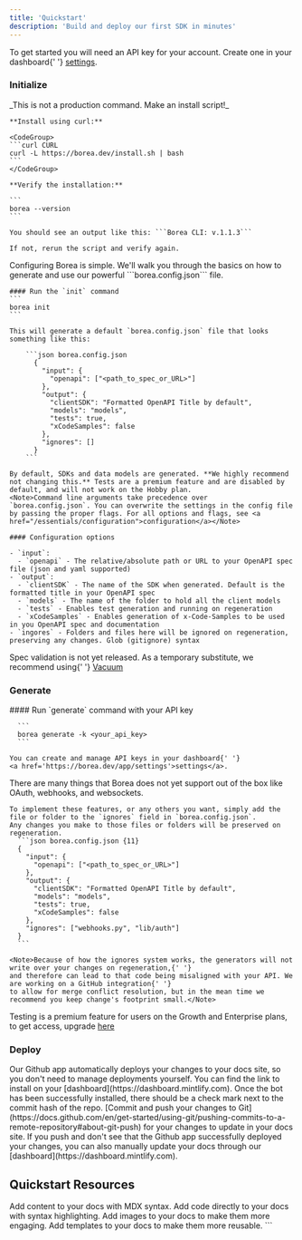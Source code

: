 ```yaml
---
title: 'Quickstart'
description: 'Build and deploy our first SDK in minutes'
---
```


<Note>
	To get started you will need an API key for your account. Create one in your dashboard{' '}
	<a href='https://borea.dev/app/settings'>settings</a>.
</Note>

### Initialize

<AccordionGroup>
  <Accordion icon="download" title="Install the CLI">
    _This is not a production command. Make an install script!_
    
    **Install using curl:**

    <CodeGroup>
    ```curl CURL
    curl -L https://borea.dev/install.sh | bash
    ```
    </CodeGroup>

    **Verify the installation:**

    ```
    borea --version
    ```

    You should see an output like this: ```Borea CLI: v.1.1.3```

    If not, rerun the script and verify again.

  </Accordion>
  
  <Accordion icon="gear" title="Configure your project">
    Configuring Borea is simple. We'll walk you through the basics on how to generate and use our powerful ```borea.config.json``` file.

    #### Run the `init` command
    ```
    borea init
    ```

    This will generate a default `borea.config.json` file that looks something like this:

        ```json borea.config.json
          {
            "input": {
              "openapi": ["<path_to_spec_or_URL>"]
            },
            "output": {
              "clientSDK": "Formatted OpenAPI Title by default",
              "models": "models",
              "tests": true,
              "xCodeSamples": false
            },
            "ignores": []
          }
        ```

    By default, SDKs and data models are generated. **We highly recommend not changing this.** Tests are a premium feature and are disabled by default, and will not work on the Hobby plan.
    <Note>Command line arguments take precedence over  `borea.config.json`. You can overwrite the settings in the config file by passing the proper flags. For all options and flags, see <a href="/essentials/configuration">configuration</a></Note>

    #### Configuration options

    - `input`:
      - `openapi` - The relative/absolute path or URL to your OpenAPI spec file (json and yaml supported)
    - `output`:
      - `clientSDK` - The name of the SDK when generated. Default is the formatted title in your OpenAPI spec
      - `models` - The name of the folder to hold all the client models
      - `tests` - Enables test generation and running on regeneration
      - `xCodeSamples` - Enables generation of x-Code-Samples to be used in you OpenAPI spec and documentation
    - `ingores` - Folders and files here will be ignored on regeneration, preserving any changes. Glob (gitignore) syntax

  </Accordion>

  <Accordion icon="check" title="Validate your spec">
    <Note>Spec validation is not yet released. As a temporary substitute, we recommend using{' '}
    <a href="https://quobix.com/vacuum/start/">Vacuum</a></Note>
  </Accordion>
</AccordionGroup>

### Generate

<AccordionGroup>

  <Accordion icon='wrench' title='Generate SDK'>
    #### Run `generate` command with your API key
    
      ```
      borea generate -k <your_api_key>
      ```

    You can create and manage API keys in your dashboard{' '}
    <a href='https://borea.dev/app/settings'>settings</a>.

  </Accordion>

  <Accordion icon='terminal' title='Add custom code'>
    There are many things that Borea does not yet support out of the box like OAuth, webhooks, and websockets. 
    
    To implement these features, or any others you want, simply add the file or folder to the `ignores` field in `borea.config.json`. 
    Any changes you make to those files or folders will be preserved on regeneration.
      ```json borea.config.json {11}
      {
        "input": {
          "openapi": ["<path_to_spec_or_URL>"]
        },
        "output": {
          "clientSDK": "Formatted OpenAPI Title by default",
          "models": "models",
          "tests": true,
          "xCodeSamples": false
        },
        "ignores": ["webhooks.py", "lib/auth"]
      }
      ```

    <Note>Because of how the ignores system works, the generators will not write over your changes on regeneration,{' '}
    and therefore can lead to that code being misaligned with your API. We are working on a GitHub integration{' '}
    to allow for merge conflict resolution, but in the mean time we recommend you keep change's footprint small.</Note>

  </Accordion>
  <Accordion icon='vial-circle-check' title='Test your SDKs'>
    <Note>Testing is a premium feature for users on the Growth and Enterprise plans, to get access, upgrade <a href="https://borea.dev/checkout">here</a></Note>
  </Accordion>

</AccordionGroup>

### Deploy

<AccordionGroup>

<Accordion icon='message-bot' title='Install our Github app'>
	Our Github app automatically deploys your changes to your docs site, so you don't need to manage deployments
	yourself. You can find the link to install on your [dashboard](https://dashboard.mintlify.com). Once the bot has
	been successfully installed, there should be a check mark next to the commit hash of the repo.
</Accordion>
<Accordion icon='rocket' title='Push your changes'>
	[Commit and push your changes to
	Git](https://docs.github.com/en/get-started/using-git/pushing-commits-to-a-remote-repository#about-git-push) for
	your changes to update in your docs site. If you push and don't see that the Github app successfully deployed your
	changes, you can also manually update your docs through our [dashboard](https://dashboard.mintlify.com).
</Accordion>

</AccordionGroup>

## Quickstart Resources

<CardGroup>

<Card title='Add Content With MDX' icon='file' href='/essentials/markdown'>
	Add content to your docs with MDX syntax.
</Card>

<Card title='Add Code Blocks' icon='square-code' href='/essentials/code'>
	Add code directly to your docs with syntax highlighting.
</Card>

<Card title='Add Images' icon='image' href='/essentials/images'>
	Add images to your docs to make them more engaging.
</Card>

<Card title='Add Custom Components' icon='puzzle-piece' href='/essentials/reusable-snippets'>
	Add templates to your docs to make them more reusable.
</Card>

</CardGroup>
```
